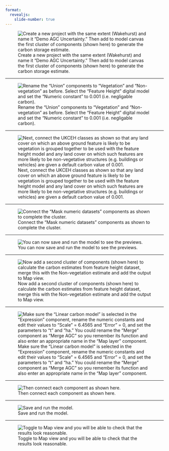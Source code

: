 ```yaml
---
format:
  revealjs: 
    slide-number: true
---
```


![Create a new project with the same extent (Wakehurst) and name it "Demo AGC Uncertainty." Then add to model canvas the first cluster of components (shown here) to generate the carbon storage estimate.](01-first-cluster.png)

---

![Rename the "Union" components to "Vegetation" and "Non-vegetation" as before. Select the "Feature Height" digital model and set the "Numeric constant" to 0.001 (i.e. negligable carbon).](02-first-cluster-selected.png)

---

![Next, connect the UKCEH classes as shown so that any land cover on which an above ground feature is likely to be vegetation is grouped together to be used with the feature height model and any land cover on which such features are more likely to be non-vegetative structures (e.g. buildings or vehicles) are given a default carbon value of 0.001.](03-first-cluster-connected-1.png)

---

![Connect the "Mask numeric datasets" components as shown to complete the cluster.](04-first-cluster-connected-2.png)

---

![You can now save and run the model to see the previews.](05-first-cluster-ran.png)

---

![Now add a second cluster of components (shown here) to calculate the carbon estimates from feature height dataset, merge this with the Non-vegetation estimate and add the output to Map view.](06-second-cluster.png)

---

![Make sure the "Linear carbon model" is selected in the "Expression" component, rename the numeric constants and edit their values to "Scale" = 6.4565 and "Error" = 0, and set the parameters to "t" and "ha." You could rename the "Merge" component as "Merge AGC" so you remember its function and also enter an appropriate name in the "Map layer" component.](07-second-cluster-selected.png)

---

![Then connect each component as shown here.](08-second-cluster-connected.png)

---

![Save and run the model.](09-second-cluster-ran.png)

---

![Toggle to Map view and you will be able to check that the results look reasonable.](10-map-view.png)
